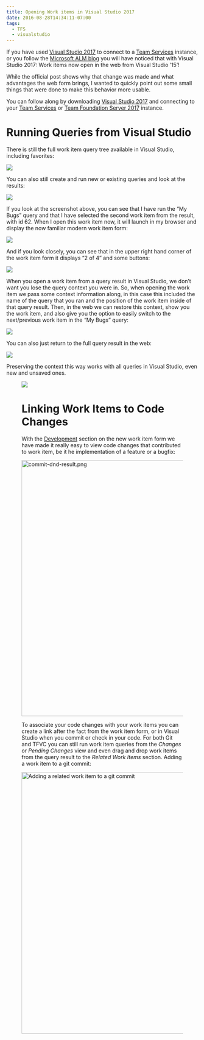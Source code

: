 ```yaml
---
title: Opening Work items in Visual Studio 2017
date: 2016-08-28T14:34:11-07:00
tags:
  - TFS
  - visualstudio
---
```

If you have used [Visual Studio 2017](https://www.visualstudio.com/en-us/downloads/visual-studio-next-downloads-vs.aspx) to connect to a [Team Services](https://www.visualstudio.com/products/visual-studio-team-services-vs) instance, or you follow the [Microsoft ALM blog](https://blogs.msdn.microsoft.com/visualstudioalm/) you will have noticed that with Visual Studio 2017: <a>Work items now open in the web from Visual Studio ’15’</a>!

While the official post shows why that change was made and what advantages the web form brings, I wanted to quickly point out some small things that were done to make this behavior more usable.

You can follow along by downloading [Visual Studio 2017](https://www.visualstudio.com/en-us/downloads/visual-studio-next-downloads-vs.aspx) and connecting to your [Team Services](https://www.visualstudio.com/products/visual-studio-team-services-vs) or [Team Foundation Server 2017](https://www.visualstudio.com/en-us/news/releasenotes/tfs15-relnotes) instance.

# Running Queries from Visual Studio

There is still the full work item query tree available in Visual Studio, including favorites:

![](/assets/wp-content/uploads/2016/08/team-explorer-1.png)

You can also still create and run new or existing queries and look at the results:

![](/assets/wp-content/uploads/2016/08/query-1.png)

If you look at the screenshot above, you can see that I have run the &#8220;My Bugs&#8221; query and that I have selected the second work item from the result, with id 62. When I open this work item now, it will launch in my browser and display the now familiar modern work item form:

![](/assets/wp-content/uploads/2016/08/query-2.png)

And if you look closely, you can see that in the upper right hand corner of the work item form it displays &#8220;2 of 4&#8221; and some buttons:

![](/assets/wp-content/uploads/2016/08/query-3.png)

When you open a work item from a query result in Visual Studio, we don&#8217;t want you lose the query context you were in. So, when opening the work item we pass some context information along, in this case this included the name of the query that you ran and the position of the work item inside of that query result. Then, in the web we can restore this context, show you the work item, and also give you the option to easily switch to the next/previous work item in the &#8220;My Bugs&#8221; query:

![](/assets/wp-content/uploads/2016/08/query-4.png)

You can also just return to the full query result in the web:

![](/assets/wp-content/uploads/2016/08/query-5.png)

Preserving the context this way works with all queries in Visual Studio, even new and unsaved ones. <figure id="attachment_818" aria-describedby="caption-attachment-818" />

![](/assets/wp-content/uploads/2016/08/new-query-1.png)

# Linking Work Items to Code Changes

With the [Development](https://www.visualstudio.com/docs/work/backlogs/add-work-items#link-items-to-support-traceability) section on the new work item form we have made it really easy to view code changes that contributed to work item, be it he implementation of a feature or a bugfix:

<img className="size-full wp-image-793 aligncenter" src="/assets/wp-content/uploads/2016/08/commit-dnd-result.png" alt="commit-dnd-result.png" width="893" height="672" srcSet="/assets/wp-content/uploads/2016/08/commit-dnd-result.png 893w, /assets/wp-content/uploads/2016/08/commit-dnd-result-300x226.png 300w, /assets/wp-content/uploads/2016/08/commit-dnd-result-768x578.png 768w" sizes="(max-width: 893px) 100vw, 893px" />

To associate your code changes with your work items you can create a link after the fact from the work item form, or in Visual Studio when you commit or check in your code. For both Git and TFVC you can still run work item queries from the _Changes_ or _Pending Changes_ view and even drag and drop work items from the query result to the _Related Work Items_ section. Adding a work item to a git commit:

<img className="wp-image-792 size-full" src="/assets/wp-content/uploads/2016/08/commit-dnd.gif" alt="Adding a related work item to a git commit" width="1062" height="687" />